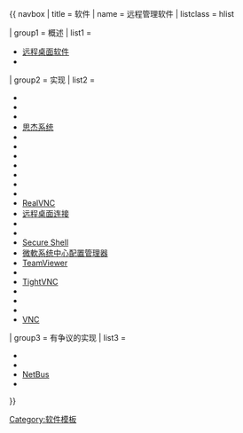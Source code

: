{{ navbox
| title = {{tsl|en|Remote administration||远程管理}}软件
| name = 远程管理软件
| listclass = hlist

| group1 = 概述
| list1 =
*[[远程桌面软件]]
*{{tsl|en|Comparison of remote desktop software|远程桌面软件比较}}

| group2 = 实现
| list2 =
*{{tsl|en|Absolute Manage}}
*{{tsl|en|AetherPal}}
*{{tsl|en|Apple Remote Desktop}}
*[[思杰系统]]
*{{tsl|en|Crossloop}}
*{{tsl|en|LiteManager}}
*{{tsl|en|LogMeIn}}
*{{tsl|en|Netop Remote Control}}
*{{tsl|en|NetSupport Manager}}
*{{tsl|en|pcAnywhere}}
*{{tsl|en|Radmin}}
*[[RealVNC]]
*[[远程桌面连接]]
*{{tsl|en|Remote Utilities}}
*{{tsl|en|ScreenConnect}}
*[[Secure Shell]]
*[[微軟系统中心配置管理器]]
*[[TeamViewer]]
*{{tsl|en|ThinLinc}}
*[[TightVNC]]
*{{tsl|en|Timbuktu (software)|Timbuktu}}
*{{tsl|en|Tivoli Endpoint Manager}}
*{{tsl|en|UltraVNC}}
*[[VNC]]

| group3 = 有争议的实现
| list3 =
*{{tsl|en|Back Orifice}}
*{{tsl|en|Back Orifice 2000}}
*[[NetBus]]
*{{tsl|en|Sub7}}

}}<noinclude>
[[Category:远程管理软件| ]]
[[Category:软件模板]]</noinclude>